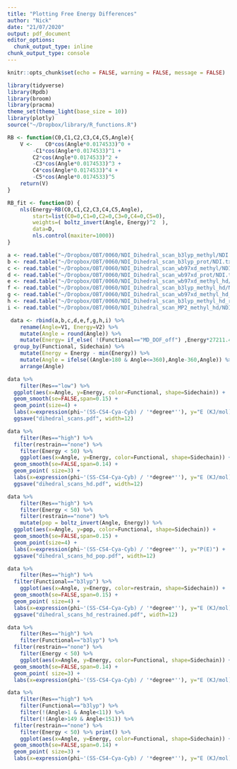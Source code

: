 ```yaml
---
title: "Plotting Free Energy Differences"
author: "Nick"
date: "21/07/2020"
output: pdf_document
editor_options: 
  chunk_output_type: inline
chunk_output_type: console
---
```



```r
knitr::opts_chunk$set(echo = FALSE, warning = FALSE, message = FALSE)
```

```r
library(tidyverse)
library(Rpdb)
library(broom)   
library(pracma)
theme_set(theme_light(base_size = 10))
library(plotly)
source("~/Dropbox/library/R_functions.R")
```

```r

RB <- function(C0,C1,C2,C3,C4,C5,Angle){
	V <-    C0*cos(Angle*0.0174533)^0 +
		-C1*cos(Angle*0.0174533)^1 +
		C2*cos(Angle*0.0174533)^2 +
		-C3*cos(Angle*0.0174533)^3 +
		C4*cos(Angle*0.0174533)^4 +
		-C5*cos(Angle*0.0174533)^5
	return(V)
}

RB_fit <- function(D) {
	nls(Energy~RB(C0,C1,C2,C3,C4,C5,Angle),
		start=list(C0=0,C1=0,C2=0,C3=0,C4=0,C5=0),
		weights=( boltz_invert(Angle, Energy)^2  ),
		data=D,
		nls.control(maxiter=1000))
}

```

```r
 
a <- read.table("~/Dropbox/OBT/0060/NDI_Dihedral_scan_b3lyp_methyl/NDI.txt")                %>% mutate(Functional="b3lyp", Sidechain="Methyl", Res="low"  , restrain="none" )  	  
b <- read.table("~/Dropbox/OBT/0060/NDI_Dihedral_scan_b3lyp_prot/NDI.txt")                  %>% mutate(Functional="b3lyp", Sidechain="Proton", Res="low"  , restrain="none" )  	  
c <- read.table("~/Dropbox/OBT/0060/NDI_Dihedral_scan_wb97xd_methyl/NDI.txt")               %>% mutate(Functional="wb97xd", Sidechain="Methyl", Res="low" , restrain="none" )  	  
d <- read.table("~/Dropbox/OBT/0060/NDI_Dihedral_scan_wb97xd_prot/NDI.txt")                 %>% mutate(Functional="wb97xd", Sidechain="Proton", Res="low" , restrain="none" )  	  
e <- read.table("~/Dropbox/OBT/0060/NDI_Dihedral_scan_wb97xd_methyl_hd/NDI.txt")            %>% mutate(Functional="wb97xd", Sidechain="Methyl", Res="high", restrain="none" ) 	  
f <- read.table("~/Dropbox/OBT/0060/NDI_Dihedral_scan_b3lyp_methyl_hd/NDI.txt")             %>% mutate(Functional="b3lyp", Sidechain="Methyl", Res="high" , restrain="none" ) 	 
g <- read.table("~/Dropbox/OBT/0060/NDI_Dihedral_scan_wb97xd_methyl_hd_restraints/NDI.txt") %>% mutate(Functional="wb97xd", Sidechain="Methyl", Res="high", restrain="yes" ) 	  
h <- read.table("~/Dropbox/OBT/0060/NDI_Dihedral_scan_b3lyp_methyl_hd_restraints/NDI.txt")  %>% mutate(Functional="b3lyp", Sidechain="Methyl", Res="high" , restrain="yes" ) 	 
i <- read.table("~/Dropbox/OBT/0060/NDI_Dihedral_scan_MP2_methyl_hd/NDI.txt")               %>% mutate(Functional="MP2", Sidechain="Methyl", Res="high" , restrain="none" )

 data <- rbind(a,b,c,d,e,f,g,h,i) %>%  
	rename(Angle=V1, Energy=V2) %>%
	mutate(Angle = round(Angle)) %>%
	mutate(Energy= if_else( !(Functional=="MD_DOF_off") ,Energy*27211.4/10.36, Energy)) %>%
  group_by(Functional, Sidechain) %>%  
	mutate(Energy = Energy - min(Energy)) %>%
	mutate(Angle = ifelse((Angle>180 & Angle<=360),Angle-360,Angle)) %>%
	arrange(Angle)


```    

```r

data %>% 
	filter(Res=="low") %>% 
  ggplot(aes(x=Angle, y=Energy, color=Functional, shape=Sidechain)) +
  geom_smooth(se=FALSE,span=0.15) +
  geom_point(size=4) +
  labs(x=expression(phi~'(SS-CS4-Cya-Cyb) / '*degree*''), y="E (KJ/mol)") +
  ggsave("dihedral_scans.pdf", width=12)

```


```r

data %>%
	filter(Res=="high") %>% 
  filter(restrain=="none") %>%
	filter(Energy < 50) %>% 
	ggplot(aes(x=Angle, y=Energy, color=Functional, shape=Sidechain)) +
  geom_smooth(se=FALSE,span=0.14) +
  geom_point( size=3) +
  labs(x=expression(phi~'(SS-CS4-Cya-Cyb) / '*degree*''), y="E (KJ/mol)") +
  ggsave("dihedral_scans_hd.pdf", width=12)

```

```r

data %>% 
	filter(Res=="high") %>% 
	filter(Energy < 50) %>% 
	filter(restrain=="none") %>% 
	mutate(pop = boltz_invert(Angle, Energy)) %>% 
  ggplot(aes(x=Angle, y=pop, color=Functional, shape=Sidechain)) +
  geom_smooth(se=FALSE,span=0.15) +
  geom_point(size=4) +
  labs(x=expression(phi~'(SS-CS4-Cya-Cyb) / '*degree*''), y="P(E)") +
  ggsave("dihedral_scans_hd_pop.pdf", width=12)

```






```r

data %>% 
	filter(Res=="high") %>% 
  filter(Functional=="b3lyp") %>% 
	ggplot(aes(x=Angle, y=Energy, color=restrain, shape=Sidechain)) +
  geom_smooth(se=FALSE,span=0.15) +
  geom_point( size=4) +
  labs(x=expression(phi~'(SS-CS4-Cya-Cyb) / '*degree*''), y="E (KJ/mol)") +
  ggsave("dihedral_scans_hd_restrained.pdf", width=12)

```


```r

data %>%
	filter(Res=="high") %>% 
	filter(Functional=="b3lyp") %>%
  filter(restrain=="none") %>%
	filter(Energy < 50) %>% 
	ggplot(aes(x=Angle, y=Energy, color=Functional, shape=Sidechain)) +
  geom_smooth(se=FALSE,span=0.14) +
  geom_point( size=3) +
  labs(x=expression(phi~'(SS-CS4-Cya-Cyb) / '*degree*''), y="E (KJ/mol)") 

data %>%
	filter(Res=="high") %>% 
	filter(Functional=="b3lyp") %>%
	filter(!(Angle>1 & Angle<11)) %>% 
	filter(!(Angle>149 & Angle<151)) %>% 
  filter(restrain=="none") %>%
	filter(Energy < 50) %>% print() %>% 
	ggplot(aes(x=Angle, y=Energy, color=Functional, shape=Sidechain)) +
  geom_smooth(se=FALSE,span=0.14) +
  geom_point( size=3) +
  labs(x=expression(phi~'(SS-CS4-Cya-Cyb) / '*degree*''), y="E (KJ/mol)") 

```


















